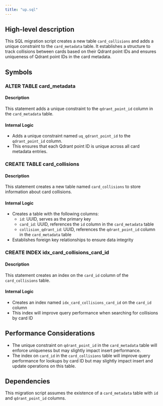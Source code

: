 ```yaml
---
title: "up.sql"
---
```


## High-level description
This SQL migration script creates a new table `card_collisions` and adds a unique constraint to the `card_metadata` table. It establishes a structure to track collisions between cards based on their Qdrant point IDs and ensures uniqueness of Qdrant point IDs in the card metadata.

## Symbols

### ALTER TABLE card_metadata
#### Description
This statement adds a unique constraint to the `qdrant_point_id` column in the `card_metadata` table.

#### Internal Logic
- Adds a unique constraint named `uq_qdrant_point_id` to the `qdrant_point_id` column.
- This ensures that each Qdrant point ID is unique across all card metadata entries.

### CREATE TABLE card_collisions
#### Description
This statement creates a new table named `card_collisions` to store information about card collisions.

#### Internal Logic
- Creates a table with the following columns:
  - `id`: UUID, serves as the primary key
  - `card_id`: UUID, references the `id` column in the `card_metadata` table
  - `collision_qdrant_id`: UUID, references the `qdrant_point_id` column in the `card_metadata` table
- Establishes foreign key relationships to ensure data integrity

### CREATE INDEX idx_card_collisions_card_id
#### Description
This statement creates an index on the `card_id` column of the `card_collisions` table.

#### Internal Logic
- Creates an index named `idx_card_collisions_card_id` on the `card_id` column
- This index will improve query performance when searching for collisions by card ID

## Performance Considerations
- The unique constraint on `qdrant_point_id` in the `card_metadata` table will enforce uniqueness but may slightly impact insert performance.
- The index on `card_id` in the `card_collisions` table will improve query performance for lookups by card ID but may slightly impact insert and update operations on this table.

## Dependencies
This migration script assumes the existence of a `card_metadata` table with `id` and `qdrant_point_id` columns.